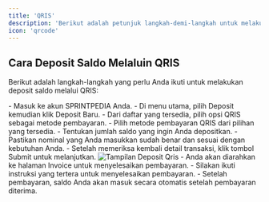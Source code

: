 ```yaml
---
title: 'QRIS'
description: 'Berikut adalah petunjuk langkah-demi-langkah untuk melakukan deposit saldo melalui QRIS di Sprintpedia.'
icon: 'qrcode'
---
```


## Cara Deposit Saldo Melaluin QRIS
Berikut adalah langkah-langkah yang perlu Anda ikuti untuk melakukan deposit saldo melalui QRIS:

<Steps>
    <Step title="Login ke Akun Sprintpedia">
        - Masuk ke akun <Tooltip tip="SMM Panel Indonesia">SPRINTPEDIA</Tooltip> Anda.
        - Di menu utama, pilih Deposit kemudian klik Deposit Baru.
    </Step>
    <Step title="Pilih Jenis Pembayaran">
        - Dari daftar yang tersedia, pilih opsi QRIS sebagai metode pembayaran.
    </Step>
    <Step title="Pilih Metode Pembayaran">
        - Pilih metode pembayaran QRIS dari pilihan yang tersedia.
    </Step>
    <Step title="Masukkan Jumlah Deposit">
        - Tentukan jumlah saldo yang ingin Anda depositkan.
        - Pastikan nominal yang Anda masukkan sudah benar dan sesuai dengan kebutuhan Anda.
    </Step>
    <Step title="Konfirmasi Transaksi">
        - Setelah memeriksa kembali detail transaksi, klik tombol Submit untuk melanjutkan.
        <Frame>
        <img src="/images/deposit-qris.png" alt="Tampilan Deposit Qris" />
        </Frame>
    </Step>
    <Step title="Proses Invoice">
        - Anda akan diarahkan ke halaman Invoice untuk menyelesaikan pembayaran.
        - Silakan ikuti instruksi yang tertera untuk menyelesaikan pembayaran.
        - Setelah pembayaran, saldo Anda akan masuk secara otomatis setelah pembayaran diterima.
    </Step>
</Steps>
